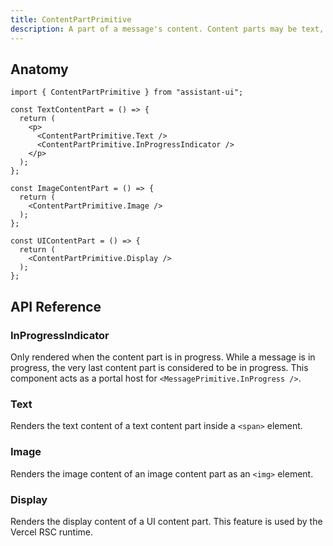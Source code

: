 ```yaml
---
title: ContentPartPrimitive
description: A part of a message's content. Content parts may be text, image, tool call or UI elements.
---
```


## Anatomy

```tsx
import { ContentPartPrimitive } from "assistant-ui";

const TextContentPart = () => {
  return (
    <p>
      <ContentPartPrimitive.Text />
      <ContentPartPrimitive.InProgressIndicator />
    </p>
  );
};

const ImageContentPart = () => {
  return (
    <ContentPartPrimitive.Image />
  );
};

const UIContentPart = () => {
  return (
    <ContentPartPrimitive.Display />
  );
};
```

## API Reference

### InProgressIndicator

Only rendered when the content part is in progress. While a message is in progress, the very last content part is considered to be in progress. This component acts as a portal host for `<MessagePrimitive.InProgress />`.  

### Text

Renders the text content of a text content part inside a `<span>` element.

### Image

Renders the image content of an image content part as an `<img>` element.

### Display

Renders the display content of a UI content part. This feature is used by the Vercel RSC runtime.
